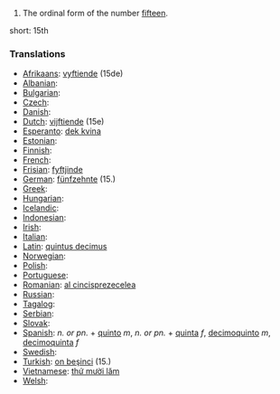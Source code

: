 # The ordinal form of the number [[fifteen]].

short: 15th

===Translations===

* [[Afrikaans]]: [[vyftiende]] (15de)
* [[Albanian]]: [[]]
* [[Bulgarian]]: [[]]
* [[Czech]]: [[]]
* [[Danish]]: [[]]
* [[Dutch]]: [[vijftiende]] (15e)
* [[Esperanto]]: [[dek kvina]]
* [[Estonian]]: [[]]
* [[Finnish]]: [[]]
* [[French]]: [[]]
* [[Frisian]]: [[fyftjinde]]
* [[German]]: [[fünfzehnte]] (15.)
* [[Greek]]: [[]]
* [[Hungarian]]: [[]]
* [[Icelandic]]: [[]]
* [[Indonesian]]: [[]]
* [[Irish]]: [[]]
* [[Italian]]: [[]]
* [[Latin]]: [[quintus decimus]]
* [[Norwegian]]: [[]]
* [[Polish]]: [[]]
* [[Portuguese]]: [[]]
* [[Romanian]]: [[al cincisprezecelea]]
* [[Russian]]: [[]]
* [[Tagalog]]: [[]]
* [[Serbian]]: [[]]
* [[Slovak]]: [[]]
* [[Spanish]]: ''n. or pn.'' + [[quinto]] ''m'', ''n. or pn.'' + [[quinta]] ''f'', [[decimoquinto]] ''m'', [[decimoquinta]] ''f''
* [[Swedish]]: [[]]
* [[Turkish]]: [[on beşinci]] (15.)
* [[Vietnamese]]: [[thứ mười lăm]]
* [[Welsh]]: [[]]